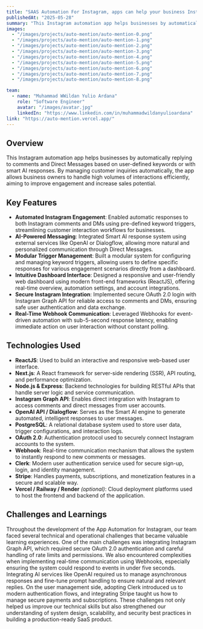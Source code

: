 ---
title: "SAAS Automation For Instagram, apps can help your business Instagram"
publishedAt: "2025-05-28"
summary: "This Instagram automation app helps businesses by automatically replying to comments and Direct Messages based on user-defined keywords or with smart AI responses. By managing customer inquiries automatically, the app allows business owners to handle high volumes of interactions efficiently, aiming to improve engagement and increase sales potential."
images:
  - "/images/projects/auto-mention/auto-mention-0.png"
  - "/images/projects/auto-mention/auto-mention-1.png"
  - "/images/projects/auto-mention/auto-mention-2.png"
  - "/images/projects/auto-mention/auto-mention-3.png"
  - "/images/projects/auto-mention/auto-mention-4.png"
  - "/images/projects/auto-mention/auto-mention-5.png"
  - "/images/projects/auto-mention/auto-mention-6.png"
  - "/images/projects/auto-mention/auto-mention-7.png"
  - "/images/projects/auto-mention/auto-mention-8.png"

team:
  - name: "Muhammad WWildan Yulio Ardana"
    role: "Software Engineer"
    avatar: "/images/avatar.jpg"
    linkedIn: "https://www.linkedin.com/in/muhammadwildanyulioardana"
link: "https://auto-mention.vercel.app/"
---

## Overview

This Instagram automation app helps businesses by automatically replying to comments and Direct Messages based on user-defined keywords or with smart AI responses. By managing customer inquiries automatically, the app allows business owners to handle high volumes of interactions efficiently, aiming to improve engagement and increase sales potential.

## Key Features

- **Automated Instagram Engagement**: Enabled automatic responses to both Instagram comments and DMs using pre-defined keyword triggers, streamlining customer interaction workflows for businesses.
- **AI-Powered Messaging**: Integrated Smart AI response system using external services like OpenAI or Dialogflow, allowing more natural and personalized communication through Direct Messages.
- **Modular Trigger Management**: Built a modular system for configuring and managing keyword triggers, allowing users to define specific responses for various engagement scenarios directly from a dashboard.
- **Intuitive Dashboard Interface**: Designed a responsive and user-friendly web dashboard using modern front-end frameworks (ReactJS), offering real-time overview, automation settings, and account integrations.
- **Secure Instagram Integration**: Implemented secure OAuth 2.0 login with Instagram Graph API for reliable access to comments and DMs, ensuring safe user authentication and data exchange.
- **Real-Time Webhook Communication**: Leveraged Webhooks for event-driven automation with sub-5-second response latency, enabling immediate action on user interaction without constant polling.

## Technologies Used

- **ReactJS**: Used to build an interactive and responsive web-based user interface.
- **Next.js**: A React framework for server-side rendering (SSR), API routing, and performance optimization.
- **Node.js & Express**: Backend technologies for building RESTful APIs that handle server logic and service communication.
- **Instagram Graph API**: Enables direct integration with Instagram to access comments and direct messages from user accounts.
- **OpenAI API / Dialogflow**: Serves as the Smart AI engine to generate automated, intelligent responses to user messages.
- **PostgreSQL**: A relational database system used to store user data, trigger configurations, and interaction logs.
- **OAuth 2.0**: Authentication protocol used to securely connect Instagram accounts to the system.
- **Webhook**: Real-time communication mechanism that allows the system to instantly respond to new comments or messages.
- **Clerk**: Modern user authentication service used for secure sign-up, login, and identity management.
- **Stripe**: Handles payments, subscriptions, and monetization features in a secure and scalable way.
- **Vercel / Railway / Render** _(optional)_: Cloud deployment platforms used to host the frontend and backend of the application.

## Challenges and Learnings

Throughout the development of the App Automation for Instagram, our team faced several technical and operational challenges that became valuable learning experiences. One of the main challenges was integrating Instagram Graph API, which required secure OAuth 2.0 authentication and careful handling of rate limits and permissions. We also encountered complexities when implementing real-time communication using Webhooks, especially ensuring the system could respond to events in under five seconds. Integrating AI services like OpenAI required us to manage asynchronous responses and fine-tune prompt handling to ensure natural and relevant replies. On the user management side, adopting Clerk introduced us to modern authentication flows, and integrating Stripe taught us how to manage secure payments and subscriptions. These challenges not only helped us improve our technical skills but also strengthened our understanding of system design, scalability, and security best practices in building a production-ready SaaS product.

